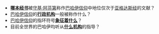 * '''[[笃信经|哪本经书]]'''被[[守基·阿芬第|守基·阿芬第]]称作[[巴哈伊信仰|巴哈伊信仰]]中地位仅次于[[亚格达斯经|亚格达斯经]]的文献？
* [[巴哈伊信仰|巴哈伊信仰]]的'''[[灵体会|行政机构]]'''一般被称作什么？
* [[巴哈伊信仰|巴哈伊信仰]]的指环符号'''[[巴哈伊符号#指环符号|象征着什么]]'''？
* 目前全世界的巴哈伊均听从'''[[世界正义院|什么机构]]'''的指导？